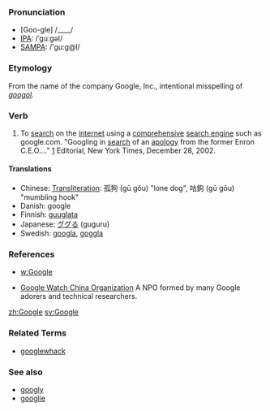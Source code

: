 ===Pronunciation===
*[Goo-gle] /____/
*[[w:IPA|IPA]]: /ˈguːgəl/
*[[w:SAMPA|SAMPA]]: /'gu:g@l/
===Etymology===
From the name of the company Google, Inc., intentional misspelling of ''[[googol]]''.
===Verb===
# To [[search]] on the [[internet]] using a [[comprehensive]] [[search engine]] such as google.com. "Googling in [[search]] of an [[apology]] from the former Enron C.E.O...." [http://www.nytimes.com/2002/12/28/opinion/28KELL.html?pagewanted=2&todaysheadlines] Editorial, New York Times, December 28, 2002.
====Translations====
*Chinese: [[Transliteration]]: 孤狗 (gū gǒu) "lone dog", 咕鉤 (gū gōu) "mumbling hook"
*Danish: google
*Finnish: [[guuglata]]
*Japanese: [[ググる]] (guguru)
*Swedish: [[googla]], [[goggla]]

===References===
*[[w:Google]]

*[http://www.google-watch-china.org Google Watch China Organization] A NPO formed by many Google adorers and technical researchers.


[[zh:Google]]
[[sv:Google]]

===Related Terms===
*[[googlewhack]]


===See also===
*[[googly]]
*[[googlie]]